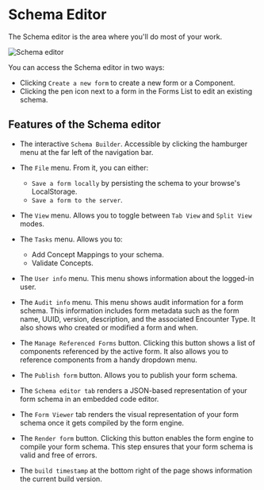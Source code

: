 # Schema Editor

The Schema editor is the area where you'll do most of your work.

![Schema editor](/screens/editor-only.png)

You can access the Schema editor in two ways:

- Clicking `Create a new form` to create a new form or a Component.
- Clicking the pen icon next to a form in the Forms List to edit an existing schema.

## Features of the Schema editor

- The interactive `Schema Builder`. Accessible by clicking the hamburger menu at the far left of the navigation bar.
- The `File` menu. From it, you can either:

  - `Save a form locally` by persisting the schema to your browse's LocalStorage.
  - `Save a form to the server`.

- The `View` menu. Allows you to toggle between `Tab View` and `Split View` modes.
- The `Tasks` menu. Allows you to:

  - Add Concept Mappings to your schema.
  - Validate Concepts.

- The `User info` menu. This menu shows information about the logged-in user.
- The `Audit info` menu. This menu shows audit information for a form schema. This information includes form metadata such as the form name, UUID, version, description, and the associated Encounter Type. It also shows who created or modified a form and when.
- The `Manage Referenced Forms` button. Clicking this button shows a list of components referenced by the active form. It also allows you to reference components from a handy dropdown menu.

- The `Publish form` button. Allows you to publish your form schema.
- The `Schema editor tab` renders a JSON-based representation of your form schema in an embedded code editor.
- The `Form Viewer` tab renders the visual representation of your form schema once it gets compiled by the form engine.
- The `Render form` button. Clicking this button enables the form engine to compile your form schema. This step ensures that your form schema is valid and free of errors.
- The `build timestamp` at the bottom right of the page shows information the current build version.
